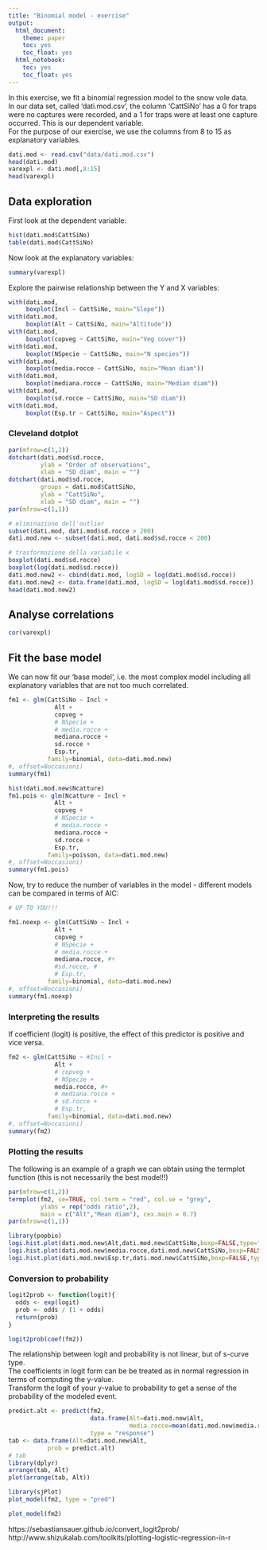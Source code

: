 ```yaml
---
title: "Binomial model - exercise"
output: 
  html_document: 
    theme: paper
    toc: yes
    toc_float: yes
  html_notebook: 
    toc: yes
    toc_float: yes
---
```


In this exercise, we fit a binomial regression model to the snow vole data.   
In our data set, called 'dati.mod.csv', the column 'CattSiNo' has a 0 for traps were no captures were recorded, and a 1 for traps were at least one capture occurred. This is our dependent variable.   
For the purpose of our exercise, we use the columns from 8 to 15 as explanatory variables.  

```r

dati.mod <- read.csv("data/dati.mod.csv")
head(dati.mod)
varexpl <- dati.mod[,8:15]
head(varexpl)

```


## Data exploration

First look at the dependent variable:

```r
hist(dati.mod$CattSiNo)
table(dati.mod$CattSiNo)
```

Now look at the explanatory variables:

```r
summary(varexpl)
```

Explore the pairwise relationship between the Y and X variables:

```r
with(dati.mod,
     boxplot(Incl ~ CattSiNo, main="Slope"))
with(dati.mod,
     boxplot(Alt ~ CattSiNo, main="Altitude"))
with(dati.mod,
     boxplot(copveg ~ CattSiNo, main="Veg cover"))
with(dati.mod,
     boxplot(NSpecie ~ CattSiNo, main="N species"))
with(dati.mod,
     boxplot(media.rocce ~ CattSiNo, main="Mean diam"))
with(dati.mod,
     boxplot(mediana.rocce ~ CattSiNo, main="Median diam"))
with(dati.mod,
     boxplot(sd.rocce ~ CattSiNo, main="SD diam"))
with(dati.mod,
     boxplot(Esp.tr ~ CattSiNo, main="Aspect"))
```

### Cleveland dotplot

```r

par(mfrow=c(1,2))
dotchart(dati.mod$sd.rocce,
         ylab = "Order of observations",
         xlab = "SD diam", main = "")
dotchart(dati.mod$sd.rocce,
         groups = dati.mod$CattSiNo,
         ylab = "CattSiNo",
         xlab = "SD diam", main = "")
par(mfrow=c(1,1))

# eliminazione dell'outlier
subset(dati.mod, dati.mod$sd.rocce > 200)
dati.mod.new <- subset(dati.mod, dati.mod$sd.rocce < 200)

# trasformazione della variabile x
boxplot(dati.mod$sd.rocce)
boxplot(log(dati.mod$sd.rocce))
dati.mod.new2 <- cbind(dati.mod, logSD = log(dati.mod$sd.rocce))
dati.mod.new2 <- data.frame(dati.mod, logSD = log(dati.mod$sd.rocce))
head(dati.mod.new2)

```


## Analyse correlations

```r
cor(varexpl)
```


## Fit the base model

We can now fit our 'base model', i.e. the most complex model including all explanatory variables that are not too much correlated.


```r

fm1 <- glm(CattSiNo ~ Incl +
             Alt +
             copveg +
             # NSpecie +
             # media.rocce +
             mediana.rocce +
             sd.rocce +
             Esp.tr,
           family=binomial, data=dati.mod.new)
#, offset=Noccasioni)
summary(fm1)

hist(dati.mod.new$Ncatture)
fm1.pois <- glm(Ncatture ~ Incl +
             Alt +
             copveg +
             # NSpecie +
             # media.rocce +
             mediana.rocce +
             sd.rocce +
             Esp.tr,
           family=poisson, data=dati.mod.new)
#, offset=Noccasioni)
summary(fm1.pois)

```

Now, try to reduce the number of variables in the model - different models can be compared in terms of AIC:

```r
# UP TO YOU!!!

fm1.noexp <- glm(CattSiNo ~ Incl +
             Alt +
             copveg +
             # NSpecie +
             # media.rocce +
             mediana.rocce, #+
             #sd.rocce, #
             # Esp.tr,
           family=binomial, data=dati.mod.new)
#, offset=Noccasioni)
summary(fm1.noexp)


```


### Interpreting the results

If coefficient (logit) is positive, the effect of this predictor is positive and vice versa.

```r
fm2 <- glm(CattSiNo ~ #Incl +
             Alt +
             # copveg +
             # NSpecie +
             media.rocce, #+
             # mediana.rocce +
             # sd.rocce +
             # Esp.tr,
           family=binomial, data=dati.mod.new)
#, offset=Noccasioni)
summary(fm2)
```

### Plotting the results

The following is an example of a graph we can obtain using the termplot function (this is not necessarily the best model!!)

```r

par(mfrow=c(1,2))
termplot(fm2, se=TRUE, col.term = "red", col.se = "grey",
         ylabs = rep("odds ratio",2),
         main = c("Alt","Mean diam"), cex.main = 0.7)
par(mfrow=c(1,1))

```

```r
library(popbio)
logi.hist.plot(dati.mod.new$Alt,dati.mod.new$CattSiNo,boxp=FALSE,type="hist",col="gray")
logi.hist.plot(dati.mod.new$media.rocce,dati.mod.new$CattSiNo,boxp=FALSE,type="hist",col="gray")
logi.hist.plot(dati.mod.new$Esp.tr,dati.mod.new$CattSiNo,boxp=FALSE,type="hist",col="gray")

```


### Conversion to probability


```r
logit2prob <- function(logit){
  odds <- exp(logit)
  prob <- odds / (1 + odds)
  return(prob)
}
```

```r
logit2prob(coef(fm2))
```

The relationship between logit and probability is not linear, but of s-curve type.   
The coefficients in logit form can be be treated as in normal regression in terms of computing the y-value.   
Transform the logit of your y-value to probability to get a sense of the probability of the modeled event.

```r
predict.alt <- predict(fm2,
                       data.frame(Alt=dati.mod.new$Alt,
                                  media.rocce=mean(dati.mod.new$media.rocce)),
                       type = "response")
tab <- data.frame(Alt=dati.mod.new$Alt,
           prob = predict.alt)
# tab
library(dplyr)
arrange(tab, Alt)
plot(arrange(tab, Alt))
```


```r
library(sjPlot)
plot_model(fm2, type = "pred")
```


```r
plot_model(fm2)
```


https://sebastiansauer.github.io/convert_logit2prob/
http://www.shizukalab.com/toolkits/plotting-logistic-regression-in-r






